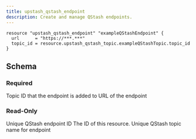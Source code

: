 ```yaml
---
title: upstash_qstash_endpoint
description: Create and manage QStash endpoints.
---
```


<RequestExample>

```hcl example.tf
resource "upstash_qstash_endpoint" "exampleQStashEndpoint" {
  url      = "https://***.***"
  topic_id = resource.upstash_qstash_topic.exampleQStashTopic.topic_id
}
```

</RequestExample>

## Schema

### Required

<ParamField query="topic_id" type="string" required>
  Topic ID that the endpoint is added to
</ParamField>

<ParamField query="url" type="string" required>
  URL of the endpoint
</ParamField>

### Read-Only

<ResponseField name="endpoint_id" type="string">
  Unique QStash endpoint ID
</ResponseField>

<ResponseField name="id" type="string">
  The ID of this resource.
</ResponseField>

<ResponseField name="topic_name" type="string">
  Unique QStash topic name for endpoint
</ResponseField>
